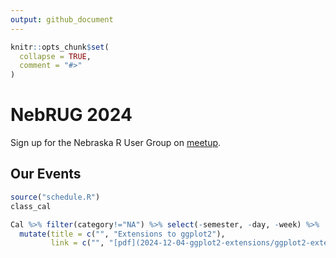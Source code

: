 ```yaml
---
output: github_document
---
```


<!-- README.md is generated from README.Rmd. Please edit that file -->

```r
knitr::opts_chunk$set(
  collapse = TRUE,
  comment = "#>"
)
```

# NebRUG 2024

<!-- badges: start -->
<!-- badges: end -->

Sign up for the Nebraska R User Group on [meetup](https://www.meetup.com/neb-rug/?eventOrigin=event_home_page).

## Our Events

```r
source("schedule.R")
class_cal
```

```r
Cal %>% filter(category!="NA") %>% select(-semester, -day, -week) %>%
  mutate(title = c("", "Extensions to ggplot2"),
         link = c("", "[pdf](2024-12-04-ggplot2-extensions/ggplot2-extensions.pdf) [html](2024-12-04-ggplot2-extensions/ggplot2-extensions.html)")) %>% knitr::kable()
```